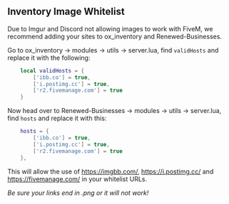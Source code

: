 ## Inventory Image Whitelist

Due to Imgur and Discord not allowing images to work with FiveM, we recommend adding your sites to ox_inventory and Renewed-Businesses. 


Go to ox_inventory -> modules -> utils -> server.lua, find `validHosts` and replace it with the following:

```lua copy
    local validHosts = {
        ['ibb.co'] = true,
        ['i.postimg.cc'] = true,
        ['r2.fivemanage.com'] = true
    }
```

Now head over to Renewed-Businesses -> modules -> utils -> server.lua, find `hosts` and replace it with this:

```lua copy
    hosts = {
        ['ibb.co'] = true,
        ['i.postimg.cc'] = true,
        ['r2.fivemanage.com'] = true
    },
```

This will allow the use of
https://imgbb.com/, https://i.postimg.cc/ and https://fivemanage.com/ in your whitelist URLs.

*Be sure your links end in .png or it will not work!*